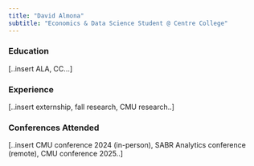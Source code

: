 ```yaml
---
title: "David Almona"
subtitle: "Economics & Data Science Student @ Centre College"
---
```


### Education

[..insert ALA, CC...]


### Experience

[..insert externship, fall research, CMU research..]


### Conferences Attended

[..insert CMU conference 2024 (in-person), SABR Analytics conference (remote), CMU conference 2025..]